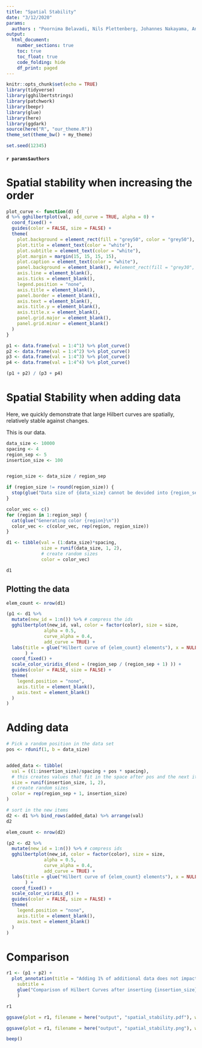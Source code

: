 ```yaml
---
title: "Spatial Stability"
date: "3/12/2020"
params: 
  authors : "Poornima Belavadi, Nils Plettenberg, Johannes Nakayama, André Calero Valdez"
output: 
  html_document:
    number_sections: true
    toc: true
    toc_float: true
    code_folding: hide
    df_print: paged
---
```


```r
knitr::opts_chunk$set(echo = TRUE)
library(tidyverse)
library(gghilbertstrings)
library(patchwork)
library(beepr)
library(glue)
library(here)
library(ggdark)
source(here("R", "our_theme.R"))
theme_set(theme_bw() + my_theme)

set.seed(12345)

```

#### `r params$authors` {-}


# Spatial stability when increasing the order

```r

plot_curve <- function(d) {
d %>% gghilbertplot(val, add_curve = TRUE, alpha = 0) +
  coord_fixed() +
  guides(color = FALSE, size = FALSE) +
  theme(
    plot.background = element_rect(fill = "grey50", color = "grey50"),
    plot.title = element_text(color = "white"),
    plot.subtitle = element_text(color = "white"),
    plot.margin = margin(15, 15, 15, 15),
    plot.caption = element_text(color = "white"),
    panel.background = element_blank(), #element_rect(fill = "grey30", color = "grey50"),
    axis.line = element_blank(),
    axis.ticks = element_blank(),
    legend.position = "none",
    axis.title = element_blank(),
    panel.border = element_blank(),
    axis.text = element_blank(),
    axis.title.y = element_blank(),
    axis.title.x = element_blank(),
    panel.grid.major = element_blank(),
    panel.grid.minor = element_blank()
  )  
}

p1 <- data.frame(val = 1:4^1) %>% plot_curve()
p2 <- data.frame(val = 1:4^2) %>% plot_curve()
p3 <- data.frame(val = 1:4^3) %>% plot_curve()
p4 <- data.frame(val = 1:4^4) %>% plot_curve()

(p1 + p2) / (p3 + p4)

```



# Spatial Stability when adding data

Here, we quickly demonstrate that large Hilbert curves are spatially, relatively stable against changes.

This is our data.

```r
data_size <- 10000
spacing <- 4
region_sep <- 5
insertion_size <- 100


region_size <- data_size / region_sep

if (region_size != round(region_size)) {
  stop(glue("Data size of {data_size} cannot be devided into {region_sep} parts."))
}

color_vec <- c()
for (region in 1:region_sep) {
  cat(glue("Generating color {region}\n"))
  color_vec <- c(color_vec, rep(region, region_size))
}

d1 <- tibble(val = (1:data_size)*spacing,
             size = runif(data_size, 1, 2),
             # create random sizes
             color = color_vec)

d1
```

## Plotting the data

```r
elem_count <- nrow(d1)

(p1 <- d1 %>% 
  mutate(new_id = 1:n()) %>% # compress the ids
  gghilbertplot(new_id, val, color = factor(color), size = size, 
              alpha = 0.5,
              curve_alpha = 0.4, 
              add_curve = TRUE) +
  labs(title = glue("Hilbert curve of {elem_count} elements"), x = NULL, y = NULL
       ) +
  coord_fixed() +
  scale_color_viridis_d(end = (region_sep / (region_sep + 1) )) +
  guides(color = FALSE, size = FALSE) +
  theme(
    legend.position = "none",
    axis.title = element_blank(),
    axis.text = element_blank()
  )
)
```

# Adding data

```r
# Pick a random position in the data set
pos <- rdunif(1, b = data_size)


added_data <- tibble(
  val = ((1:insertion_size)/spacing + pos * spacing), 
  # this creates values that fit in the space after pos and the next item
  size = runif(insertion_size, 1, 2),
  # create random sizes
  color = rep(region_sep + 1, insertion_size)
)

# sort in the new items
d2 <- d1 %>% bind_rows(added_data) %>% arrange(val) 
d2
```

```r

elem_count <- nrow(d2)

(p2 <- d2 %>% 
  mutate(new_id = 1:n()) %>% # compress ids
  gghilbertplot(new_id, color = factor(color), size = size, 
              alpha = 0.5,
              curve_alpha = 0.4, 
              add_curve = TRUE) +
  labs(title = glue("Hilbert curve of {elem_count} elements"), x = NULL, y = NULL
       ) +
  coord_fixed() +
  scale_color_viridis_d() +
  guides(color = FALSE, size = FALSE) +
  theme(
    legend.position = "none",
    axis.title = element_blank(),
    axis.text = element_blank()
  )
)
```

# Comparison

```r
r1 <- (p1 + p2) + 
  plot_annotation(title = "Adding 1% of additional data does not impact location to a large extent",
    subtitle = 
    glue("Comparison of Hilbert Curves after inserting {insertion_size} elements at random location")
    )

r1

ggsave(plot = r1, filename = here("output", "spatial_stability.pdf"), width = 14, height = 7)

ggsave(plot = r1, filename = here("output", "spatial_stability.png"), width = 14, height = 7, dpi = 500)

```




```r
beep()
```
